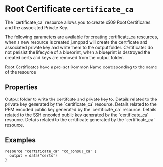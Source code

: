 
# Root Certificate `certificate_ca`

<Intro>
The `certificate_ca` resource allows you to create x509 Root Certificates and the associated Private Key. 

The following parameters are available for creating certificate_ca resources, 
when a new resource is created jumppad will create the certificate and associated 
private key and write them to the output folder. Certificates do not perisist 
the lifecycle of a blueprint, when a blueprint is destroyed the created certs
and keys are removed from the output folder.

Root Certificates have a pre-set Common Name corresponding to the name of the resource
</Intro>

## Properties

<Properties>
  <Property name="output" type="string" required="true" value=""> 
    Output folder to write the certifcate and private key to.
  </Property>

  <Property name="private_key" type="#file" value="" readonly> 
    Details related to the private key generated by the `certificate_ca` resource.
  </Property>
  
  <Property name="public_key_pem" type="#file" value="" readonly> 
    Details related to the PEM encoded public key generated by the `certificate_ca` resource.
  </Property>
  
  <Property name="public_key_ssh" type="#file" value="" readonly> 
    Details related to the SSH encoded public key generated by the `certificate_ca` resource.
  </Property>
  
  <Property name="certificate" type="#file" value="" readonly> 
    Details related to the certificate generated by the `certificate_ca` resource.
  </Property>
</Properties>

<MetaProperties/>

## Examples

```hcl
resource "certificate_ca" "cd_consul_ca" {
  output = data("certs")
}
```